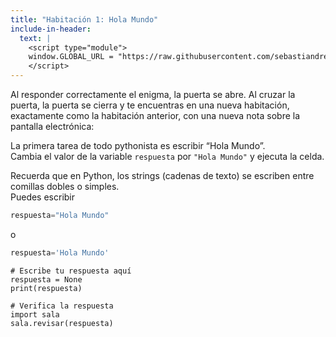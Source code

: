 ```yaml
---
title: "Habitación 1: Hola Mundo"
include-in-header:
  text: |
    <script type="module">
    window.GLOBAL_URL = "https://raw.githubusercontent.com/sebastiandres/pyscape/refs/heads/main/quarto/rooms/sala_01.py";
    </script>
---
```


Al responder correctamente el enigma, la puerta se abre. Al cruzar la puerta, la puerta se cierra y 
te encuentras en una nueva habitación, exactamente como la habitación anterior, con una nueva nota sobre la pantalla electrónica:

<div class="alert alert-info">
La primera tarea de todo pythonista es escribir "Hola Mundo".  
Cambia el valor de la variable `respuesta` por `"Hola Mundo"` y ejecuta la celda.
</div>

::: {.callout-tip title="Pista" collapse="true"}
Recuerda que en Python, los strings (cadenas de texto) se escriben entre comillas dobles o simples.  
Puedes escribir 
```python 
respuesta="Hola Mundo"
```
o
```python 
respuesta='Hola Mundo'
```
:::

```pyodide-python
# Escribe tu respuesta aquí
respuesta = None
print(respuesta)

# Verifica la respuesta
import sala
sala.revisar(respuesta)
```